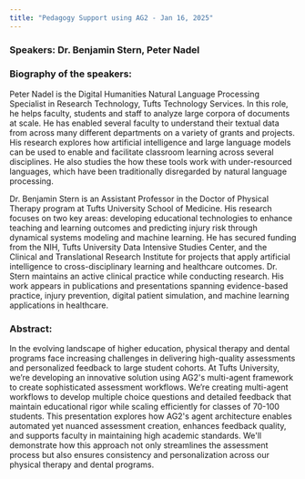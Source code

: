 ```yaml
---
title: "Pedagogy Support using AG2 - Jan 16, 2025"
---
```


### Speakers: Dr. Benjamin Stern, Peter Nadel

### Biography of the speakers:
Peter Nadel is the Digital Humanities Natural Language Processing Specialist in Research Technology, Tufts Technology Services. In this role, he helps faculty, students and staff to analyze large corpora of documents at scale. He has enabled several faculty to understand their textual data from across many different departments on a variety of grants and projects. His research explores how artificial intelligence and large language models can be used to enable and facilitate classroom learning across several disciplines. He also studies the how these tools work with under-resourced languages, which have been traditionally disregarded by natural language processing.

Dr. Benjamin Stern is an Assistant Professor in the Doctor of Physical Therapy program at Tufts University School of Medicine. His research focuses on two key areas: developing educational technologies to enhance teaching and learning outcomes and predicting injury risk through dynamical systems modeling and machine learning. He has secured funding from the NIH, Tufts University Data Intensive Studies Center, and the Clinical and Translational Research Institute for projects that apply artificial intelligence to cross-disciplinary learning and healthcare outcomes. Dr. Stern maintains an active clinical practice while conducting research. His work appears in publications and presentations spanning evidence-based practice, injury prevention, digital patient simulation, and machine learning applications in healthcare.

### Abstract:
In the evolving landscape of higher education, physical therapy and dental programs face increasing challenges in delivering high-quality assessments and personalized feedback to large student cohorts. At Tufts University, we’re developing an innovative solution using AG2's multi-agent framework to create sophisticated assessment workflows. We’re creating multi-agent workflows to develop multiple choice questions and detailed feedback that maintain educational rigor while scaling efficiently for classes of 70-100 students. This presentation explores how AG2's agent architecture enables automated yet nuanced assessment creation, enhances feedback quality, and supports faculty in maintaining high academic standards. We'll demonstrate how this approach not only streamlines the assessment process but also ensures consistency and personalization across our physical therapy and dental programs.
